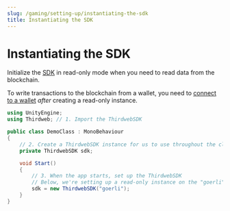 ---
slug: /gaming/setting-up/instantiating-the-sdk
title: Instantiating the SDK
---


# Instantiating the SDK

Initialize the [SDK](/unity/ThirdwebSDK) in read-only mode when you need to read data from the blockchain.

To write transactions to the blockchain from a wallet, you need to [connect to a wallet](/gaming/setting-up/connect-wallets) _after_
creating a read-only instance.

```csharp
using UnityEngine;
using Thirdweb; // 1. Import the ThirdwebSDK

public class DemoClass : MonoBehaviour
{
    // 2. Create a ThirdwebSDK instance for us to use throughout the class
    private ThirdwebSDK sdk;

    void Start()
    {
        // 3. When the app starts, set up the ThirdwebSDK
        // Below, we're setting up a read-only instance on the "goerli" test network.
        sdk = new ThirdwebSDK("goerli");
    }
}
```
